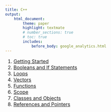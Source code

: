 ```yaml
---
title: C++
output:
    html_document:
        theme: paper
        highlight: textmate
        # number_sections: true
        # toc: true
        includes:
            before_body: google_analytics.html
---
```


<font size="3">

<!-- ## Introduction to C++ -->
1. [Getting Started](cpp/intro/getting_started.html)
2. [Booleans and If Statements](cpp/intro/booleans_if_statements.html)
3. [Loops](cpp/intro/loops.html)
4. [Vectors](cpp/intro/vectors.html)
5. [Functions](cpp/intro/functions.html)
6. [Scope](cpp/intro/scope.html)
7. [Classes and Objects](cpp/intro/classes_objects.html)
8. [References and Pointers](cpp/intro/references_pointers.html)

</font>
